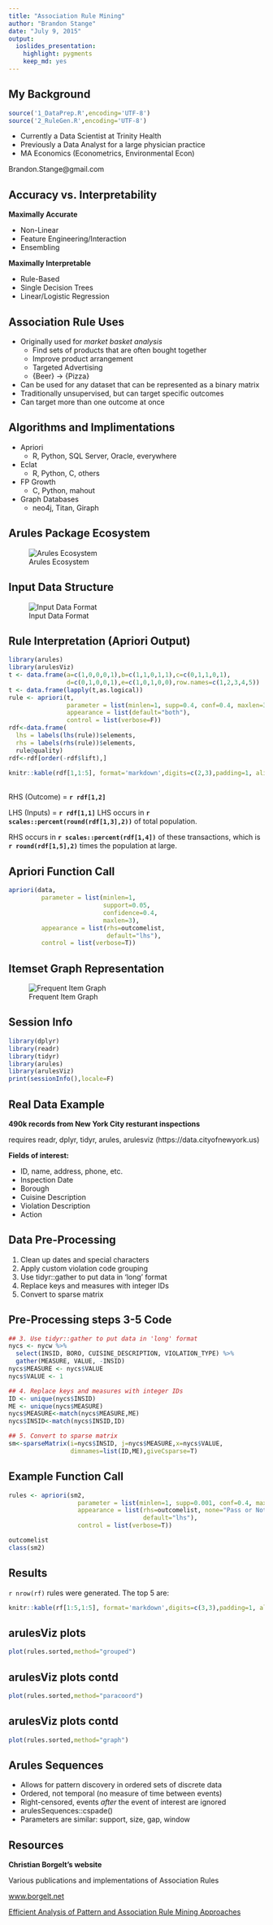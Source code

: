 ```yaml
---
title: "Association Rule Mining"
author: "Brandon Stange"
date: "July 9, 2015"
output: 
  ioslides_presentation: 
    highlight: pygments
    keep_md: yes
---
```


## My Background
```r
source('1_DataPrep.R',encoding='UTF-8')
source('2_RuleGen.R',encoding='UTF-8')
```

- Currently a Data Scientist at Trinity Health
- Previously a Data Analyst for a large physician practice
- MA Economics (Econometrics, Environmental Econ)

Brandon.Stange@gmail.com    

## Accuracy vs. Interpretability
**Maximally Accurate**

- Non-Linear
- Feature Engineering/Interaction
- Ensembling

**Maximally Interpretable**

- Rule-Based
- Single Decision Trees
- Linear/Logistic Regression

## Association Rule Uses

- Originally used for *market basket analysis*
    - Find sets of products that are often bought together
    - Improve product arrangement
    - Targeted Advertising
    - {Beer} -> {Pizza}
- Can be used for any dataset that can be represented as a binary matrix
- Traditionally unsupervised, but can target specific outcomes
- Can target more than one outcome at once

## Algorithms and Implimentations

- Apriori
    - R, Python, SQL Server, Oracle, everywhere
- Eclat
    - R, Python, C, others
- FP Growth
    - C, Python, mahout
- Graph Databases
    - neo4j, Titan, Giraph

## Arules Package Ecosystem {.flexbox .vcenter .hcenter .bigger}
![Arules Ecosystem](images/ArulesEco.jpg)

## Input Data Structure {.flexbox .vcenter}
![Input Data Format](images/DataFormat.jpg)

## Rule Interpretation (Apriori Output)

```r
library(arules)
library(arulesViz)
t <- data.frame(a=c(1,0,0,0,1),b=c(1,1,0,1,1),c=c(0,1,1,0,1),
                d=c(0,1,0,0,1),e=c(1,0,1,0,0),row.names=c(1,2,3,4,5))
t <- data.frame(lapply(t,as.logical))
rule <- apriori(t,
                parameter = list(minlen=1, supp=0.4, conf=0.4, maxlen=3),
                appearance = list(default="both"),
                control = list(verbose=F))
rdf<-data.frame(
  lhs = labels(lhs(rule))$elements,
  rhs = labels(rhs(rule))$elements,
  rule@quality)
rdf<-rdf[order(-rdf$lift),]

knitr::kable(rdf[1,1:5], format='markdown',digits=c(2,3),padding=1, align='c')
```

<br>
RHS (Outcome) = **`r rdf[1,2]`**

LHS (Inputs) = **`r rdf[1,1]`**
LHS occurs in **`r scales::percent(round(rdf[1,3],2))`** of total population.

RHS occurs in **`r scales::percent(rdf[1,4])`** of these transactions, which is **`r round(rdf[1,5],2)`** times the population at large.

## Apriori Function Call {.bigger}

```r
apriori(data,
         parameter = list(minlen=1, 
                          support=0.05, 
                          confidence=0.4, 
                          maxlen=3),
         appearance = list(rhs=outcomelist, 
                           default="lhs"),
         control = list(verbose=T))
```

## Itemset Graph Representation {.flexbox .vcenter}
![Frequent Item Graph](images/FrequentItems.png)

## Session Info {.smaller}

```r
library(dplyr)
library(readr)
library(tidyr)
library(arules)
library(arulesViz)
print(sessionInfo(),locale=F)
```

## Real Data Example

**490k records from New York City resturant inspections**

requires readr, dplyr, tidyr, arules, arulesviz
(https://data.cityofnewyork.us)

**Fields of interest:**

- ID, name, address, phone, etc.
- Inspection Date
- Borough
- Cuisine Description
- Violation Description
- Action

## Data Pre-Processing

1. Clean up dates and special characters
2. Apply custom violation code grouping
3. Use tidyr::gather to put data in 'long' format
4. Replace keys and measures with integer IDs
5. Convert to sparse matrix


## Pre-Processing steps 3-5 Code

```R
## 3. Use tidyr::gather to put data in 'long' format
nycs <- nycw %>%
  select(INSID, BORO, CUISINE_DESCRIPTION, VIOLATION_TYPE) %>%
  gather(MEASURE, VALUE, -INSID)
nycs$MEASURE <- nycs$VALUE
nycs$VALUE <- 1

## 4. Replace keys and measures with integer IDs
ID <- unique(nycs$INSID)
ME <- unique(nycs$MEASURE)
nycs$MEASURE<-match(nycs$MEASURE,ME)
nycs$INSID<-match(nycs$INSID,ID)

## 5. Convert to sparse matrix
sm<-sparseMatrix(i=nycs$INSID, j=nycs$MEASURE,x=nycs$VALUE,
                 dimnames=list(ID,ME),giveCsparse=T)
```


## Example Function Call {.smaller}

```R
rules <- apriori(sm2,
                   parameter = list(minlen=1, supp=0.001, conf=0.4, maxlen=4),
                   appearance = list(rhs=outcomelist, none="Pass or Not Critical",
                                     default="lhs"),
                   control = list(verbose=T))
```
```R
outcomelist
class(sm2)
```

## Results

`r nrow(rf)` rules were generated.  The top 5 are:
```r
knitr::kable(rf[1:5,1:5], format='markdown',digits=c(3,3),padding=1, align='c')
```

## arulesViz plots
```r
plot(rules.sorted,method="grouped")
```

## arulesViz plots contd
```r
plot(rules.sorted,method="paracoord")
```

## arulesViz plots contd
```r
plot(rules.sorted,method="graph")
```

## Arules Sequences

- Allows for pattern discovery in ordered sets of discrete data
- Ordered, not temporal (no measure of time between events)
- Right-censored, events *after* the event of interest are ignored
- arulesSequences::cspade()
- Parameters are similar: support, size, gap, window

## Resources

**Christian Borgelt's website**

Various publications and implementations of Association Rules

[www.borgelt.net](www.borgelt.net)

[Efficient Analysis of Pattern and Association Rule Mining Approaches](http://arxiv.org/ftp/arxiv/papers/1402/1402.2892.pdf)
